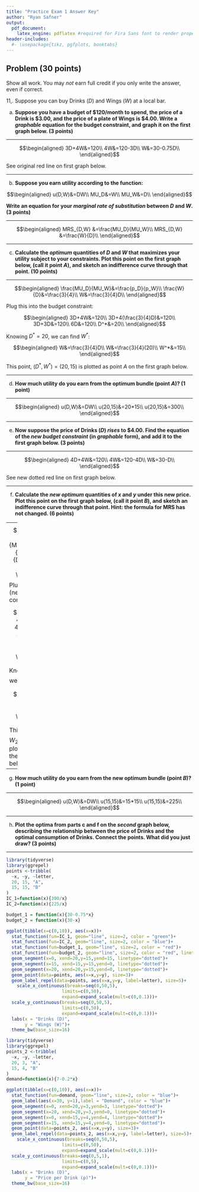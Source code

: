 ```yaml
---
title: "Practice Exam 1 Answer Key"
author: "Ryan Safner"
output:
  pdf_document:
    latex_engine: pdflatex #required for Fira Sans font to render properly 
header-includes:
  #- \usepackage{tikz, pgfplots, booktabs}
---
```


## Problem (30 points)

Show all work. You may *not* earn full credit if you only write the answer, even if correct.

11,. Suppose you can buy Drinks ($D$) and Wings ($W$) at a local bar.

a. **Suppose you have a budget of \$120/month to spend, the price of a Drink is \$3.00, and the price of a plate of Wings is \$4.00. Write a *graphable* equation for the budget constraint, and graph it on the first graph below. (3 points)**

---

$$\begin{aligned}
3D+4W&=120\\
4W&=120-3D\\
W&=30-0.75D\\
\end{aligned}$$

See original red line on first graph below.

---

b. **Suppose you earn utility according to the function:**

$$\begin{aligned}
u(D,W)&=DW\\
MU_D&=W\\
MU_W&=D\\
\end{aligned}$$

**Write an equation for your *marginal rate of substitution* between $D$ and $W$.  (3 points)**

---

$$\begin{aligned}
MRS_{D,W} &=\frac{MU_D}{MU_W}\\
MRS_{D,W} &=\frac{W}{D}\\
\end{aligned}$$

---

c. **Calculate the *optimum* quantities of $D$ and $W$ that maximizes your utility subject to your constraints. Plot this point on the first graph below, (call it point *A*), and sketch an indifference curve through that point. (10 points)**

---

$$\begin{aligned}
\frac{MU_D}{MU_W}&=\frac{p_D}{p_W}\\
\frac{W}{D}&=\frac{3}{4}\\
W&=\frac{3}{4}D\\
\end{aligned}$$

Plug this into the budget constraint:

$$\begin{aligned}
3D+4W&=120\\
3D+4(\frac{3}{4}D)&=120\\
3D+3D&=120\\
6D&=120\\
D^*&=20\\
\end{aligned}$$

Knowing $D^*=20$, we can find $W^*$: 

$$\begin{aligned}
W&=\frac{3}{4}D\\
W&=\frac{3}{4}(20)\\
W^*&=15\\
\end{aligned}$$

This point, $(D^*, W^*) = (20,15)$ is plotted as point $A$ on the first graph below.

---

d. **How much utility do you earn from the optimum bundle (point *A*)? (1 point)**

---

$$\begin{aligned}
u(D,W)&=DW\\
u(20,15)&=20*15\\
u(20,15)&=300\\
\end{aligned}$$

---

e. **Now suppose the price of Drinks ($D$) *rises* to \$4.00. Find the equation of the *new budget constraint* (in *graphable* form), and add it to the first graph below. (3 points)**

---

$$\begin{aligned}
4D+4W&=120\\
4W&=120-4D\\
W&=30-D\\
\end{aligned}$$

See new dotted red line on first graph below.

---

f. **Calculate the *new optimum* quantities of $x$ and $y$ under this new price. Plot this point on the first graph below, (call it point *B*), and sketch an indifference curve through that point. Hint: the formula for MRS has not changed. (6 points)**

---
$$\begin{aligned}
\frac{MU_D}{MU_W}&=\frac{p_D}{p_W}\\
\frac{W}{D}&=\frac{4}{4}\\
W&=D\\
\end{aligned}$$
Plug this into the (new!) budget constraint:

$$\begin{aligned}
4D+4W&=120\\
4D+4(D)&=120\\
4D+4D&=120\\
8D&=120\\
D^*_2&=15\\
\end{aligned}$$

Knowing $D^*_2=20$, we can find $W_2^*$: 

$$\begin{aligned}
W&=D\\
W^*_2&=15\\
\end{aligned}$$

This point, $(D^*_2, W^*_2) = (15,15)$ is plotted as point $B$ on the first graph below.

---

g. **How much utility do you earn from the new optimum bundle (point *B*)? (1 point)**

---

$$\begin{aligned}
u(D,W)&=DW\\
u(15,15)&=15*15\\
u(15,15)&=225\\
\end{aligned}$$

---

h. **Plot the optima from parts c and f on the *second* graph below, describing the relationship between the price of Drinks and the optimal consumption of Drinks. Connect the points. What did you just draw? (3 points)**

---

```r
library(tidyverse)
library(ggrepel)
points <-tribble(
  ~x, ~y, ~letter,
  20, 15, "A",
  15, 15, "B"
)
IC_1=function(x){300/x}
IC_2=function(x){225/x}

budget_1 = function(x){30-0.75*x}
budget_2 = function(x){30-x}

ggplot(tibble(x=c(0,10)), aes(x=x))+
  stat_function(fun=IC_1, geom="line", size=2, color = "green")+
  stat_function(fun=IC_2, geom="line", size=2, color = "blue")+
  stat_function(fun=budget_1, geom="line", size=2, color = "red")+
  stat_function(fun=budget_2, geom="line", size=2, color = "red", linetype="dashed")+
  geom_segment(x=0, xend=20,y=15,yend=15, linetype="dotted")+
  geom_segment(x=15, xend=15,y=15,yend=0, linetype="dotted")+
  geom_segment(x=20, xend=20,y=15,yend=0, linetype="dotted")+
  geom_point(data=points, aes(x=x,y=y), size=3)+
  geom_label_repel(data=points, aes(x=x,y=y, label=letter), size=5)+
    scale_x_continuous(breaks=seq(0,50,5),
                     limits=c(0,50),
                     expand=expand_scale(mult=c(0,0.1)))+
  scale_y_continuous(breaks=seq(0,50,5),
                     limits=c(0,50),
                     expand=expand_scale(mult=c(0,0.1)))+
  labs(x = "Drinks (D)",
       y = "Wings (W)")+
  theme_bw(base_size=16)
```

```r
library(tidyverse)
library(ggrepel)
points_2 <-tribble(
  ~x, ~y, ~letter,
  20, 3, "A",
  15, 4, "B"
)
demand=function(x){7-0.2*x}

ggplot(tibble(x=c(0,10)), aes(x=x))+
  stat_function(fun=demand, geom="line", size=2, color = "blue")+
  geom_label(aes(x=30, y=1),label = "Demand", color = "blue")+
  geom_segment(x=0, xend=20,y=3,yend=3, linetype="dotted")+
  geom_segment(x=20, xend=20,y=3,yend=0, linetype="dotted")+
  geom_segment(x=0, xend=15,y=4,yend=4, linetype="dotted")+
  geom_segment(x=15, xend=15,y=4,yend=0, linetype="dotted")+
  geom_point(data=points_2, aes(x=x,y=y), size=3)+
  geom_label_repel(data=points_2, aes(x=x,y=y, label=letter), size=5)+
    scale_x_continuous(breaks=seq(0,50,5),
                     limits=c(0,50),
                     expand=expand_scale(mult=c(0,0.1)))+
  scale_y_continuous(breaks=seq(0,5,1),
                     limits=c(0,5),
                     expand=expand_scale(mult=c(0,0.1)))+
  labs(x = "Drinks (D)",
       y = "Price per Drink (p)")+
  theme_bw(base_size=16)
```


